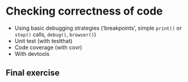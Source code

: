 # Checking correctness of code

- Using basic debugging strategies ('breakpoints', simple `print()` or `stop()` calls, `debug()`, `browser()`)
- Unit test (with testthat)
- Code coverage (with covr)
- With devtools



## Final exercise

<!-- NOTE: Preferably something linked to working towards completing the project assignments, maybe to be used as a milestone? -->


